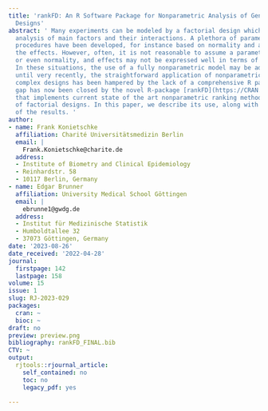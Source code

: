 ```yaml
---
title: 'rankFD: An R Software Package for Nonparametric Analysis of General Factorial
  Designs'
abstract: ' Many experiments can be modeled by a factorial design which allows statistical
  analysis of main factors and their interactions. A plethora of parametric inference
  procedures have been developed, for instance based on normality and additivity of
  the effects. However, often, it is not reasonable to assume a parametric model,
  or even normality, and effects may not be expressed well in terms of location shifts.
  In these situations, the use of a fully nonparametric model may be advisable. Nevertheless,
  until very recently, the straightforward application of nonparametric methods in
  complex designs has been hampered by the lack of a comprehensive R package. This
  gap has now been closed by the novel R-package [rankFD](https://CRAN.R-project.org/package=rankFD)
  that implements current state of the art nonparametric ranking methods for the analysis
  of factorial designs. In this paper, we describe its use, along with detailed interpretations
  of the results. '
author:
- name: Frank Konietschke
  affiliation: Charité Universitätsmedizin Berlin
  email: |
    Frank.Konietschke@charite.de
  address:
  - Institute of Biometry and Clinical Epidemiology
  - Reinhardstr. 58
  - 10117 Berlin, Germany
- name: Edgar Brunner
  affiliation: University Medical School Göttingen
  email: |
    ebrunne1@gwdg.de
  address:
  - Institut für Medizinische Statistik
  - Humboldtallee 32
  - 37073 Göttingen, Germany
date: '2023-08-26'
date_received: '2022-04-28'
journal:
  firstpage: 142
  lastpage: 158
volume: 15
issue: 1
slug: RJ-2023-029
packages:
  cran: ~
  bioc: ~
draft: no
preview: preview.png
bibliography: rankFD_FINAL.bib
CTV: ~
output:
  rjtools::rjournal_article:
    self_contained: no
    toc: no
    legacy_pdf: yes

---
```

